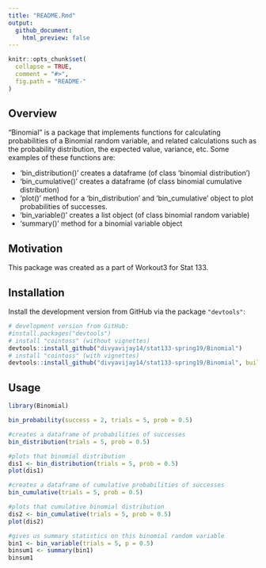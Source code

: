```yaml
---
title: "README.Rmd"
output:
  github_document:
    html_preview: false
---
```


```r
knitr::opts_chunk$set(
  collapse = TRUE,
  comment = "#>",
  fig.path = "README-"
)
```

## Overview

"Binomial" is a package that implements functions for calculating probabilities of a Binomial random variable, and related calculations such as the probability distribution, the expected value, variance, etc.
Some examples of these functions are:

  * 'bin_distribution()' creates a dataframe (of class 'binomial distribution')
  * 'bin_cumulative()' creates a dataframe (of class binomial cumulative distribution)
  * 'plot()' method for a 'bin_distribution' and 'bin_cumulative' object to plot probabilities of successes.
  * 'bin_variable()' creates a list object (of class binomial random variable)
  * 'summary()' method for a binomial variable object
  
## Motivation

This package was created as a part of Workout3 for Stat 133.

## Installation

Install the development version from GitHub via the package `"devtools"`:

```r
# development version from GitHub:
#install.packages("devtools") 
# install "cointoss" (without vignettes)
devtools::install_github("divyavijay14/stat133-spring19/Binomial")
# install "cointoss" (with vignettes)
devtools::install_github("divyavijay14/stat133-spring19/Binomial", build_vignettes = TRUE)
```

## Usage

```r
library(Binomial)

bin_probability(success = 2, trials = 5, prob = 0.5)

#creates a dataframe of probabilities of successes
bin_distribution(trials = 5, prob = 0.5)

#plots that binomial distribution
dis1 <- bin_distribution(trials = 5, prob = 0.5)
plot(dis1)

#creates a dataframe of cumulative probabilities of successes
bin_cumulative(trials = 5, prob = 0.5)

#plots that cumulative binomial distribution
dis2 <- bin_cumulative(trials = 5, prob = 0.5)
plot(dis2)

#gives us summary statistics on this binomial random variable
bin1 <- bin_variable(trials = 5, p = 0.5)
binsum1 <- summary(bin1)
binsum1

```

